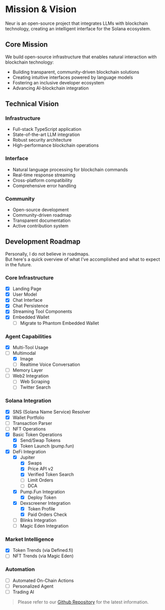 # Mission & Vision

<div className="text-center my-8 text-xl text-gray-600 dark:text-gray-400">
  Neur is an open-source project that integrates LLMs with blockchain technology, creating an intelligent interface for the Solana ecosystem.
</div>

## Core Mission

We build open-source infrastructure that enables natural interaction with blockchain technology:

- Building transparent, community-driven blockchain solutions
- Creating intuitive interfaces powered by language models
- Fostering an inclusive developer ecosystem
- Advancing AI-blockchain integration

## Technical Vision

### Infrastructure
- Full-stack TypeScript application
- State-of-the-art LLM integration
- Robust security architecture
- High-performance blockchain operations

### Interface
- Natural language processing for blockchain commands
- Real-time response streaming
- Cross-platform compatibility
- Comprehensive error handling

### Community
- Open-source development
- Community-driven roadmap
- Transparent documentation
- Active contribution system

## Development Roadmap

Personally, I do not believe in roadmaps.  
But here's a quick overview of what I've accomplished and what to expect in the future.

### Core Infrastructure
- [x] Landing Page
- [x] User Model
- [x] Chat Interface
- [x] Chat Persistence
- [x] Streaming Tool Components
- [x] Embedded Wallet
  - [ ] Migrate to Phantom Embedded Wallet

### Agent Capabilities
- [x] Multi-Tool Usage
- [ ] Multimodal
  - [x] Image
  - [ ] Realtime Voice Conversation
- [ ] Memory Layer
- [ ] Web2 Integration
  - [ ] Web Scraping
  - [ ] Twitter Search

### Solana Integration
- [x] SNS (Solana Name Service) Resolver
- [x] Wallet Portfolio
- [ ] Transaction Parser
- [ ] NFT Operations
- [x] Basic Token Operations
  - [x] Send/Swap Tokens
  - [x] Token Launch (pump.fun)
- [x] DeFi Integration
  - [x] Jupiter
    - [x] Swaps
    - [x] Price API v2
    - [x] Verified Token Search
    - [ ] Limit Orders
    - [ ] DCA
  - [x] Pump.Fun Integration
    - [x] Deploy Token
  - [x] Dexscreener Integration
    - [x] Token Profile
    - [x] Paid Orders Check
  - [ ] Blinks Integration
  - [ ] Magic Eden Integration

### Market Intelligence
- [x] Token Trends (via Defined.fi)
- [ ] NFT Trends (via Magic Eden)

### Automation
- [ ] Automated On-Chain Actions
- [ ] Personalized Agent
- [ ] Trading AI

> Please refer to our [Github Repository](https://github.com/NeurProjects/neur-app) for the latest information.